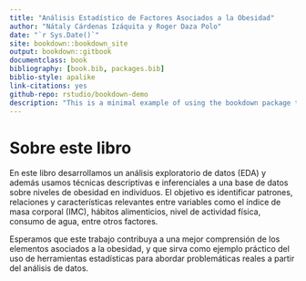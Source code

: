 ```yaml
--- 
title: "Análisis Estadístico de Factores Asociados a la Obesidad"
author: "Nátaly Cárdenas Izáquita y Roger Daza Polo"
date: "`r Sys.Date()`"
site: bookdown::bookdown_site
output: bookdown::gitbook
documentclass: book
bibliography: [book.bib, packages.bib]
biblio-style: apalike
link-citations: yes
github-repo: rstudio/bookdown-demo
description: "This is a minimal example of using the bookdown package to write a book. The output format for this example is bookdown::gitbook."
---
```


# Sobre este libro{-}

En este libro desarrollamos un análisis exploratorio de datos (EDA) y además usamos técnicas descriptivas e inferenciales a una base de datos sobre niveles de obesidad en individuos. El objetivo es identificar patrones, relaciones y características relevantes entre variables como el índice de masa corporal (IMC), hábitos alimenticios, nivel de actividad física, consumo de agua, entre otros factores.

Esperamos que este trabajo contribuya a una mejor comprensión de los elementos asociados a la obesidad, y que sirva como ejemplo práctico del uso de herramientas estadísticas para abordar problemáticas reales a partir del análisis de datos.
